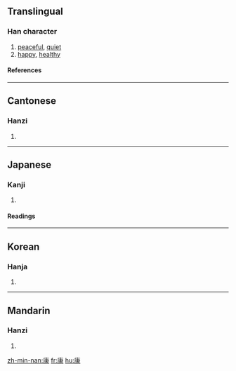 ==Translingual==
===Han character===
{{Han char|rn=53|rad=广|as=08|sn=11|four=0023<sub>2</sub>|canj=戈中水 (ILE)}}
# [[peaceful]], [[quiet]]
# [[happy]], [[healthy]]
====References====
{{Han ref|kx=0347.270|dkj=09376|dj=0658.030|hdz=20891.010|uh=5EB7|ud=24247|bh=B164|bd=45412}}
----
==Cantonese==
===Hanzi===
{{yue-hanzi|jyut=|y=hong1}}
# {{defn|Cantonese}}
----
==Japanese==
===Kanji===
{{ja-kanji|grade=4|rs=广08}}
# {{defn|Japanese}} 
====Readings====
{{ja-readings|on=[[こう]] (kō)|kun=[[やすい]] (yasui)}}
----
==Korean==
===Hanja===
{{ko-hanja|hangeul=강|rv=gang|mr=kang}}
# {{defn|Korean}}
----
==Mandarin==
===Hanzi===
{{cmn-hanzi|pin=[[kāng]] (kang1)|wg=k'ang<sup>1</sup>}}
# {{defn|Mandarin}}

[[zh-min-nan:康]]
[[fr:康]]
[[hu:康]]